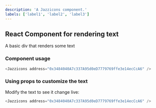 ```yaml
---
description: 'A Jazzicons component.'
labels: ['label1', 'label2', 'label3']
---
```



## React Component for rendering text

A basic div that renders some text

### Component usage

```js
<Jazzicons address="0x3484040A7c337A95d0eD7779769ffe3e14ecCcA6" />
```

### Using props to customize the text

Modify the text to see it change live:

```js live
<Jazzicons address="0x3484040A7c337A95d0eD7779769ffe3e14ecCcA6" />
```
